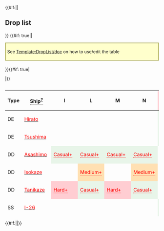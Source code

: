 {{#if:{{{compact|}}}||<h2>Drop list</h2>{{Section}}}}
{{#if: true||<div style="border: 2px solid #aa5; background: #ffc; padding: 5px; margin: 15px auto 20px;">See [[Template:DropList/doc]] on how to use/edit the table</div>
}}{{#if: true|<div class="toggle" data-target="droplist-non-rare-ship" data-default="hide" style="display: none;"><span class="toggle-show" style="cursor: pointer; color: #006cb0;">☑ All drops (enabled)</span><span class="toggle-hide" style="cursor: pointer; color: #006cb0;">☒ All drops (disabled, only rare drops)</span></div>
|}}<div style="max-height: 429px; overflow: auto;">
{| class="article-table sortable " align="center" width="100%" style="text-align:center; line-height:15px;"
!Type
!<span style="border-bottom:1px dotted;">Ship<sup>[[Template:DropList/doc|?]]</sup></span>
!I
!L
!M
!N
!style="background-color:#FFCDD2;color:red;"|'''O'''
!P
!R
!S
!T
!V
|-
|DE
|[[Hirato|<span style="color:red;">Hirato</span>]]
|
|
|
|
|style="background-color:#E8F5E9;color:"|<span title="Casual: &#10;&#160;&#160;S: 2.5% (120/4792) &#10;&#160;&#160;A: 1.8% (27/1463)&#10;Easy: &#10;&#160;&#160;S: 2.2% (760/33787) &#10;&#160;&#160;A: 1.2% (65/5646)&#10;Medium: &#10;&#160;&#160;S: 2.8% (181/6397) &#10;&#160;&#160;A: 1.1% (17/1537)&#10;Hard: &#10;&#160;&#160;S: 2% (1640/83346) &#10;&#160;&#160;A: 1.4% (467/33071)" style="cursor:help;border-bottom:1px dotted">Casual+</span>
|
|style="background-color:#C8E6C9;color:red"|<span title="Easy: &#10;&#160;&#160;S: 1.5% (22/1481)&#10;Medium: &#10;&#160;&#160;S: 0.6% (2/348)&#10;Hard: &#10;&#160;&#160;S: 2.3% (128/5485)" style="cursor:help;border-bottom:1px dotted">Easy+</span>
|
|
|
|-
|DE
|[[Tsushima|<span style="color:red;">Tsushima</span>]]
|
|
|
|
|style="background-color:#E8F5E9;color:"|<span title="Casual: &#10;&#160;&#160;S: 4.2% (203/4792) &#10;&#160;&#160;A: 1.8% (26/1463)&#10;Easy: &#10;&#160;&#160;S: 3.8% (1277/33787) &#10;&#160;&#160;A: 1.9% (106/5646)&#10;Medium: &#10;&#160;&#160;S: 4% (255/6397) &#10;&#160;&#160;A: 2.1% (33/1537)&#10;Hard: &#10;&#160;&#160;S: 3.3% (2734/83346) &#10;&#160;&#160;A: 1.7% (569/33071)" style="cursor:help;border-bottom:1px dotted">Casual+</span>
|
|style="background-color:#E8F5E9;color:red"|<span title="Casual: &#10;&#160;&#160;S: 0.6% (2/322)&#10;Easy: &#10;&#160;&#160;S: 1.1% (17/1481)&#10;Medium: &#10;&#160;&#160;S: 1.7% (6/348)&#10;Hard: &#10;&#160;&#160;S: 2.6% (143/5485)" style="cursor:help;border-bottom:1px dotted">Casual+</span>
|
|
|
|-
|DD
|[[Asashimo|<span style="color:red;">Asashimo</span>]]
|style="background-color:#E8F5E9;color:red"|<span title="Casual: &#10;&#160;&#160;S: 1.6% (5/319)&#10;Easy: &#10;&#160;&#160;S: 1.7% (23/1350)&#10;Medium: &#10;&#160;&#160;S: 1.4% (5/345)&#10;Hard: &#10;&#160;&#160;S: 1.5% (67/4381)" style="cursor:help;border-bottom:1px dotted">Casual+</span>
|style="background-color:#E8F5E9;color:red"|<span title="Casual: &#10;&#160;&#160;S: 0.3% (1/288)&#10;Easy: &#10;&#160;&#160;S: 1.4% (20/1459)&#10;Medium: &#10;&#160;&#160;S: 1.3% (5/395)&#10;Hard: &#10;&#160;&#160;S: 1.4% (76/5337)" style="cursor:help;border-bottom:1px dotted">Casual+</span>
|style="background-color:#E8F5E9;color:red"|<span title="Casual: &#10;&#160;&#160;S: 2.8% (5/181)&#10;Easy: &#10;&#160;&#160;S: 1% (7/724)&#10;Medium: &#10;&#160;&#160;S: 1.3% (3/228)&#10;Hard: &#10;&#160;&#160;S: 1.7% (44/2533)" style="cursor:help;border-bottom:1px dotted">Casual+</span>
|style="background-color:#E8F5E9;color:red"|<span title="Casual: &#10;&#160;&#160;S: 0.4% (1/261)&#10;Easy: &#10;&#160;&#160;S: 1.5% (21/1415)&#10;Medium: &#10;&#160;&#160;S: 1.1% (4/357)&#10;Hard: &#10;&#160;&#160;S: 1.5% (79/5320)" style="cursor:help;border-bottom:1px dotted">Casual+</span>
|
|style="background-color:#E8F5E9;color:red"|<span title="Casual: &#10;&#160;&#160;S: 1.1% (4/372)&#10;Easy: &#10;&#160;&#160;S: 2% (31/1585)&#10;Medium: &#10;&#160;&#160;S: 0.6% (2/346)&#10;Hard: &#10;&#160;&#160;S: 1.3% (71/5669)" style="cursor:help;border-bottom:1px dotted">Casual+</span>
|style="background-color:#E8F5E9;color:red"|<span title="Casual: &#10;&#160;&#160;S: 0.6% (2/322)&#10;Easy: &#10;&#160;&#160;S: 1.2% (18/1481)&#10;Medium: &#10;&#160;&#160;S: 1.7% (6/348)&#10;Hard: &#10;&#160;&#160;S: 1.4% (76/5485)" style="cursor:help;border-bottom:1px dotted">Casual+</span>
|
|style="background-color:#C8E6C9;color:red"|<span title="Easy: &#10;&#160;&#160;S: 1.4% (515/36715)&#10;Medium: &#10;&#160;&#160;S: 1.4% (90/6629)&#10;Hard: &#10;&#160;&#160;S: 1.4% (1082/77380)" style="cursor:help;border-bottom:1px dotted">Easy+</span>
|style="background-color:#E8F5E9;color:red"|<span title="Casual: &#10;&#160;&#160;S: 1.5% (30/2038)&#10;Easy: &#10;&#160;&#160;S: 1.4% (104/7373)&#10;Medium: &#10;&#160;&#160;S: 1.7% (24/1417)&#10;Hard: &#10;&#160;&#160;S: 1.3% (121/9146)" style="cursor:help;border-bottom:1px dotted">Casual+</span>
|-
|DD
|[[Isokaze|<span style="color:red;">Isokaze</span>]]
|
|style="background-color:#FFE0B2;color:red"|<span title="Medium: &#10;&#160;&#160;S: 2.3% (9/395)&#10;Hard: &#10;&#160;&#160;S: 1.5% (80/5337)" style="cursor:help;border-bottom:1px dotted">Medium+</span>
|
|style="background-color:#FFE0B2;color:red"|<span title="Medium: &#10;&#160;&#160;S: 1.1% (4/357)&#10;Hard: &#10;&#160;&#160;S: 1.6% (85/5320)" style="cursor:help;border-bottom:1px dotted">Medium+</span>
|
|
|style="background-color:#E8F5E9;color:red"|<span title="Casual: &#10;&#160;&#160;S: 0.6% (2/322)&#10;Easy: &#10;&#160;&#160;S: 1.3% (19/1481)&#10;Medium: &#10;&#160;&#160;S: 0.9% (3/348)&#10;Hard: &#10;&#160;&#160;S: 1.3% (71/5485)" style="cursor:help;border-bottom:1px dotted">Casual+</span>
|
|
|
|-
|DD
|[[Tanikaze|<span style="color:red;">Tanikaze</span>]]
|style="background-color:#FFCDD2;color:red"|<span title="Hard: &#10;&#160;&#160;S: 1.2% (53/4381)" style="cursor:help;border-bottom:1px dotted">Hard+</span>
|style="background-color:#E8F5E9;color:red"|<span title="Casual: &#10;&#160;&#160;S: 2.1% (6/288)&#10;Easy: &#10;&#160;&#160;S: 1.6% (24/1459)&#10;Medium: &#10;&#160;&#160;S: 1% (4/395)&#10;Hard: &#10;&#160;&#160;S: 1.2% (66/5337)" style="cursor:help;border-bottom:1px dotted">Casual+</span>
|style="background-color:#FFCDD2;color:red"|<span title="Hard: &#10;&#160;&#160;S: 1.6% (40/2533)" style="cursor:help;border-bottom:1px dotted">Hard+</span>
|style="background-color:#E8F5E9;color:red"|<span title="Casual: &#10;&#160;&#160;S: 0.8% (2/261)&#10;Easy: &#10;&#160;&#160;S: 1.5% (21/1415)&#10;Medium: &#10;&#160;&#160;S: 0.8% (3/357)&#10;Hard: &#10;&#160;&#160;S: 1.3% (71/5320)" style="cursor:help;border-bottom:1px dotted">Casual+</span>
|
|style="background-color:#FFCDD2;color:red"|<span title="Hard: &#10;&#160;&#160;S: 1.4% (80/5669)" style="cursor:help;border-bottom:1px dotted">Hard+</span>
|style="background-color:#E8F5E9;color:red"|<span title="Casual: &#10;&#160;&#160;S: 1.6% (5/322)&#10;Easy: &#10;&#160;&#160;S: 1.2% (18/1481)&#10;Medium: &#10;&#160;&#160;S: 1.7% (6/348)&#10;Hard: &#10;&#160;&#160;S: 1.2% (66/5485)" style="cursor:help;border-bottom:1px dotted">Casual+</span>
|
|
|style="background-color:#FFE0B2;color:red"|<span title="Medium: &#10;&#160;&#160;S: 1.2% (17/1417)&#10;Hard: &#10;&#160;&#160;S: 1.2% (110/9146)" style="cursor:help;border-bottom:1px dotted">Medium+</span>
|-
|SS
|[[I-26|<span style="color:red;">I-26</span>]]
|
|
|
|
|style="background-color:#E8F5E9;color:"|<span title="Casual: &#10;&#160;&#160;S: 0.1% (6/4792) &#10;&#160;&#160;A: 0.1% (1/1463)&#10;Easy: &#10;&#160;&#160;S: 0.4% (134/33787) &#10;&#160;&#160;A: 0.1% (8/5646)&#10;Medium: &#10;&#160;&#160;S: 0.6% (40/6397) &#10;&#160;&#160;A: 0.2% (3/1537)&#10;Hard: &#10;&#160;&#160;S: 0.8% (656/83346) &#10;&#160;&#160;A: 0.3% (89/33071)" style="cursor:help;border-bottom:1px dotted">Casual+</span>
|
|style="background-color:#C8E6C9;color:red"|<span title="Easy: &#10;&#160;&#160;S: 0.1% (2/1481)&#10;Hard: &#10;&#160;&#160;S: 0.2% (11/5485)" style="cursor:help;border-bottom:1px dotted">Easy+</span>
|
|
|
|-
|SS
|[[Luigi Torelli|<span style="color:red;">Luigi Torelli</span>]]
|
|
|
|
|style="background-color:#E8F5E9;color:"|<span title="Casual: &#10;&#160;&#160;S: 1.8% (86/4792)&#10;Easy: &#10;&#160;&#160;S: 1.6% (543/33787)&#10;Medium: &#10;&#160;&#160;S: 2.5% (163/6397) &#10;&#160;&#160;A: 1.3% (20/1537)&#10;Hard: &#10;&#160;&#160;S: 2.3% (1942/83346) &#10;&#160;&#160;A: 1.5% (484/33071)" style="cursor:help;border-bottom:1px dotted">Casual+</span>
|
|
|
|
|
|-
|SS
|[[Maruyu|<span style="color:red;">Maruyu</span>]]
|
|
|
|
|style="background-color:#E8F5E9;color:"|<span title="Casual: &#10;&#160;&#160;S: 0.9% (41/4792) &#10;&#160;&#160;A: 1.4% (20/1463)&#10;Easy: &#10;&#160;&#160;S: 2.6% (866/33787) &#10;&#160;&#160;A: 1.2% (70/5646)&#10;Medium: &#10;&#160;&#160;S: 2.5% (163/6397) &#10;&#160;&#160;A: 1.2% (18/1537)&#10;Hard: &#10;&#160;&#160;S: 1.7% (1433/83346) &#10;&#160;&#160;A: 0.8% (256/33071)" style="cursor:help;border-bottom:1px dotted">Casual+</span>
|
|style="background-color:#FFE0B2;color:red"|<span title="Medium: &#10;&#160;&#160;S: 1.1% (4/348)&#10;Hard: &#10;&#160;&#160;S: 0.9% (47/5485)" style="cursor:help;border-bottom:1px dotted">Medium+</span>
|style="background-color:#FFE0B2;color:red"|<span title="Medium: &#10;&#160;&#160;S: 1.2% (6/516)&#10;Hard: &#10;&#160;&#160;S: 0.7% (62/9021)" style="cursor:help;border-bottom:1px dotted">Medium+</span>
|
|
|-
|SS
|[[U-511|<span style="color:red;">U-511</span>]]
|
|
|
|
|style="background-color:#E8F5E9;color:"|<span title="Casual: &#10;&#160;&#160;S: 1.6% (78/4792)&#10;Easy: &#10;&#160;&#160;S: 1.5% (502/33787)&#10;Medium: &#10;&#160;&#160;S: 2.4% (151/6397) &#10;&#160;&#160;A: 1.2% (19/1537)&#10;Hard: &#10;&#160;&#160;S: 1.6% (1325/83346) &#10;&#160;&#160;A: 1.1% (358/33071)" style="cursor:help;border-bottom:1px dotted">Casual+</span>
|
|
|
|
|
|-
|SSV
|[[I-13|<span style="color:red;">I-13</span>]]
|
|
|
|
|style="background-color:#E8F5E9;color:"|<span title="Casual: &#10;&#160;&#160;S: 2.6% (123/4792)&#10;Easy: &#10;&#160;&#160;S: 2.9% (975/33787)&#10;Medium: &#10;&#160;&#160;S: 3.2% (202/6397)&#10;Hard: &#10;&#160;&#160;S: 3.4% (2802/83346) &#10;&#160;&#160;A: 1.6% (524/33071)" style="cursor:help;border-bottom:1px dotted">Casual+</span>
|
|
|
|
|
|-
|SSV
|[[I-14|<span style="color:red;">I-14</span>]]
|
|
|
|
|style="background-color:#E8F5E9;color:"|<span title="Casual: &#10;&#160;&#160;S: 2.8% (136/4792)&#10;Easy: &#10;&#160;&#160;S: 3% (1009/33787)&#10;Medium: &#10;&#160;&#160;S: 3.2% (207/6397)&#10;Hard: &#10;&#160;&#160;S: 3.8% (3167/83346) &#10;&#160;&#160;A: 1.7% (549/33071)" style="cursor:help;border-bottom:1px dotted">Casual+</span>
|
|
|
|
|
|-
|SSV
|[[I-400|<span style="color:red;">I-400</span>]]
|
|style="background-color:#FFCDD2;color:red"|<span title="Hard: &#10;&#160;&#160;S: 1.4% (76/5337)" style="cursor:help;border-bottom:1px dotted">Hard+</span>
|
|style="background-color:#FFCDD2;color:red"|<span title="Hard: &#10;&#160;&#160;S: 1.3% (71/5320)" style="cursor:help;border-bottom:1px dotted">Hard+</span>
|style="background-color:#E8F5E9;color:"|<span title="Casual: &#10;&#160;&#160;S: 3.1% (148/4792)&#10;Easy: &#10;&#160;&#160;S: 2.7% (909/33787) &#10;&#160;&#160;A: 1.8% (99/5646)&#10;Medium: &#10;&#160;&#160;S: 3.1% (199/6397) &#10;&#160;&#160;A: 1% (15/1537)&#10;Hard: &#10;&#160;&#160;S: 2.3% (1948/83346) &#10;&#160;&#160;A: 1.5% (512/33071)" style="cursor:help;border-bottom:1px dotted">Casual+</span>
|
|style="background-color:#E8F5E9;color:red"|<span title="Casual: &#10;&#160;&#160;S: 0.6% (2/322)&#10;Easy: &#10;&#160;&#160;S: 1.1% (16/1481)&#10;Medium: &#10;&#160;&#160;S: 0.9% (3/348)&#10;Hard: &#10;&#160;&#160;S: 1.2% (65/5485)" style="cursor:help;border-bottom:1px dotted">Casual+</span>
|
|
|
|-
|SSV
|[[I-401|<span style="color:red;">I-401</span>]]
|
|
|
|
|style="background-color:#E8F5E9;color:"|<span title="Casual: &#10;&#160;&#160;S: 3.1% (148/4792)&#10;Easy: &#10;&#160;&#160;S: 2.2% (757/33787) &#10;&#160;&#160;A: 1.6% (90/5646)&#10;Medium: &#10;&#160;&#160;S: 2.4% (153/6397) &#10;&#160;&#160;A: 2% (30/1537)&#10;Hard: &#10;&#160;&#160;S: 1.8% (1528/83346) &#10;&#160;&#160;A: 1.3% (441/33071)" style="cursor:help;border-bottom:1px dotted">Casual+</span>
|
|style="background-color:#C8E6C9;color:red"|<span title="Easy: &#10;&#160;&#160;S: 1.6% (23/1481)&#10;Medium: &#10;&#160;&#160;S: 1.4% (5/348)&#10;Hard: &#10;&#160;&#160;S: 1.3% (71/5485)" style="cursor:help;border-bottom:1px dotted">Easy+</span>
|
|
|
|-
|AV
|[[Mizuho|<span style="color:red;">Mizuho</span>]]
|style="background-color:#E8F5E9;color:red"|<span title="Casual: &#10;&#160;&#160;S: 0.9% (3/319)&#10;Easy: &#10;&#160;&#160;S: 1.3% (18/1350)&#10;Medium: &#10;&#160;&#160;S: 0.9% (3/345)&#10;Hard: &#10;&#160;&#160;S: 0.9% (41/4381)" style="cursor:help;border-bottom:1px dotted">Casual+</span>
|style="background-color:#E8F5E9;color:red"|<span title="Casual: &#10;&#160;&#160;S: 1.7% (5/288)&#10;Easy: &#10;&#160;&#160;S: 2.5% (36/1459)&#10;Medium: &#10;&#160;&#160;S: 1.8% (7/395)&#10;Hard: &#10;&#160;&#160;S: 1.6% (86/5337)" style="cursor:help;border-bottom:1px dotted">Casual+</span>
|style="background-color:#E8F5E9;color:red"|<span title="Casual: &#10;&#160;&#160;S: 1.1% (2/181)&#10;Easy: &#10;&#160;&#160;S: 0.7% (5/724)&#10;Hard: &#10;&#160;&#160;S: 1% (26/2533)" style="cursor:help;border-bottom:1px dotted">Casual+</span>
|style="background-color:#E8F5E9;color:red"|<span title="Casual: &#10;&#160;&#160;S: 2.3% (6/261)&#10;Easy: &#10;&#160;&#160;S: 2.6% (37/1415)&#10;Medium: &#10;&#160;&#160;S: 2% (7/357)&#10;Hard: &#10;&#160;&#160;S: 2% (105/5320)" style="cursor:help;border-bottom:1px dotted">Casual+</span>
|
|style="background-color:#E8F5E9;color:red"|<span title="Casual: &#10;&#160;&#160;S: 1.6% (6/372)&#10;Easy: &#10;&#160;&#160;S: 1.5% (23/1585)&#10;Medium: &#10;&#160;&#160;S: 1.2% (4/346)&#10;Hard: &#10;&#160;&#160;S: 1.1% (61/5669)" style="cursor:help;border-bottom:1px dotted">Casual+</span>
|style="background-color:#E8F5E9;color:red"|<span title="Casual: &#10;&#160;&#160;S: 2.5% (8/322)&#10;Easy: &#10;&#160;&#160;S: 2.5% (37/1481)&#10;Medium: &#10;&#160;&#160;S: 2% (7/348)&#10;Hard: &#10;&#160;&#160;S: 1.7% (91/5485)" style="cursor:help;border-bottom:1px dotted">Casual+</span>
|
|
|style="background-color:#E8F5E9;color:red"|<span title="Casual: &#10;&#160;&#160;S: 0.8% (17/2038)&#10;Easy: &#10;&#160;&#160;S: 1.1% (79/7373)&#10;Medium: &#10;&#160;&#160;S: 1.1% (15/1417)&#10;Hard: &#10;&#160;&#160;S: 1.1% (99/9146)" style="cursor:help;border-bottom:1px dotted">Casual+</span>
|-
|AR
|[[Akashi|<span style="color:red;">Akashi</span>]]
|style="background-color:#C8E6C9;color:red"|<span title="Easy: &#10;&#160;&#160;S: 0.6% (8/1350)&#10;Hard: &#10;&#160;&#160;S: 0.7% (31/4381)" style="cursor:help;border-bottom:1px dotted">Easy+</span>
|style="background-color:#E8F5E9;color:red"|<span title="Casual: &#10;&#160;&#160;S: 0.3% (1/288)&#10;Easy: &#10;&#160;&#160;S: 1.6% (23/1459)&#10;Medium: &#10;&#160;&#160;S: 2.3% (9/395)&#10;Hard: &#10;&#160;&#160;S: 1.3% (69/5337)" style="cursor:help;border-bottom:1px dotted">Casual+</span>
|style="background-color:#C8E6C9;color:red"|<span title="Easy: &#10;&#160;&#160;S: 0.6% (4/724)&#10;Medium: &#10;&#160;&#160;S: 0.9% (2/228)&#10;Hard: &#10;&#160;&#160;S: 1.1% (27/2533)" style="cursor:help;border-bottom:1px dotted">Easy+</span>
|style="background-color:#E8F5E9;color:red"|<span title="Casual: &#10;&#160;&#160;S: 0.4% (1/261)&#10;Easy: &#10;&#160;&#160;S: 1.3% (19/1415)&#10;Medium: &#10;&#160;&#160;S: 1.1% (4/357)&#10;Hard: &#10;&#160;&#160;S: 1.4% (76/5320)" style="cursor:help;border-bottom:1px dotted">Casual+</span>
|
|style="background-color:#C8E6C9;color:red"|<span title="Easy: &#10;&#160;&#160;S: 0.5% (8/1585)&#10;Medium: &#10;&#160;&#160;S: 0.3% (1/346)&#10;Hard: &#10;&#160;&#160;S: 0.6% (32/5669)" style="cursor:help;border-bottom:1px dotted">Easy+</span>
|style="background-color:#E8F5E9;color:red"|<span title="Casual: &#10;&#160;&#160;S: 1.6% (5/322)&#10;Easy: &#10;&#160;&#160;S: 1.1% (16/1481)&#10;Medium: &#10;&#160;&#160;S: 0.6% (2/348)&#10;Hard: &#10;&#160;&#160;S: 1.3% (70/5485)" style="cursor:help;border-bottom:1px dotted">Casual+</span>
|
|
|style="background-color:#E8F5E9;color:red"|<span title="Casual: &#10;&#160;&#160;S: 0.7% (15/2038)&#10;Easy: &#10;&#160;&#160;S: 0.5% (40/7373)&#10;Medium: &#10;&#160;&#160;S: 0.2% (3/1417)&#10;Hard: &#10;&#160;&#160;S: 0.4% (40/9146)" style="cursor:help;border-bottom:1px dotted">Casual+</span>
|- class="toggle-target-droplist-non-rare-ship" style="display:none;"
|DD
|[[Hamakaze|<span style="color:green;">Hamakaze</span>]]
|
|style="background-color:#E8F5E9;color:red"|<span title="Casual: &#10;&#160;&#160;S: 1.7% (5/288)&#10;Easy: &#10;&#160;&#160;S: 1.4% (21/1459)&#10;Medium: &#10;&#160;&#160;S: 1.3% (5/395)&#10;Hard: &#10;&#160;&#160;S: 1.5% (78/5337)" style="cursor:help;border-bottom:1px dotted">Casual+</span>
|
|style="background-color:#E8F5E9;color:red"|<span title="Casual: &#10;&#160;&#160;S: 1.9% (5/261)&#10;Easy: &#10;&#160;&#160;S: 1% (14/1415)&#10;Medium: &#10;&#160;&#160;S: 2% (7/357)&#10;Hard: &#10;&#160;&#160;S: 1.5% (79/5320)" style="cursor:help;border-bottom:1px dotted">Casual+</span>
|
|
|style="background-color:#E8F5E9;color:red"|<span title="Casual: &#10;&#160;&#160;S: 1.2% (4/322)&#10;Easy: &#10;&#160;&#160;S: 1.1% (17/1481)&#10;Medium: &#10;&#160;&#160;S: 1.1% (4/348)&#10;Hard: &#10;&#160;&#160;S: 1.3% (70/5485)" style="cursor:help;border-bottom:1px dotted">Casual+</span>
|
|
|style="background-color:#FFCDD2;color:red"|<span title="Hard: &#10;&#160;&#160;S: 1.3% (120/9146)" style="cursor:help;border-bottom:1px dotted">Hard+</span>
|- class="toggle-target-droplist-non-rare-ship" style="display:none;"
|DD
|[[Urakaze|<span style="color:green;">Urakaze</span>]]
|style="background-color:#FFE0B2;color:red"|<span title="Medium: &#10;&#160;&#160;S: 2.3% (8/345)&#10;Hard: &#10;&#160;&#160;S: 1.5% (65/4381)" style="cursor:help;border-bottom:1px dotted">Medium+</span>
|style="background-color:#E8F5E9;color:red"|<span title="Casual: &#10;&#160;&#160;S: 1% (3/288)&#10;Easy: &#10;&#160;&#160;S: 1.4% (20/1459)&#10;Medium: &#10;&#160;&#160;S: 1% (4/395)&#10;Hard: &#10;&#160;&#160;S: 1.3% (70/5337)" style="cursor:help;border-bottom:1px dotted">Casual+</span>
|style="background-color:#FFE0B2;color:red"|<span title="Medium: &#10;&#160;&#160;S: 0.4% (1/228)&#10;Hard: &#10;&#160;&#160;S: 1.5% (37/2533)" style="cursor:help;border-bottom:1px dotted">Medium+</span>
|style="background-color:#E8F5E9;color:red"|<span title="Casual: &#10;&#160;&#160;S: 1.1% (3/261)&#10;Easy: &#10;&#160;&#160;S: 1.2% (17/1415)&#10;Medium: &#10;&#160;&#160;S: 1.1% (4/357)&#10;Hard: &#10;&#160;&#160;S: 1.3% (67/5320)" style="cursor:help;border-bottom:1px dotted">Casual+</span>
|
|style="background-color:#FFE0B2;color:red"|<span title="Medium: &#10;&#160;&#160;S: 0.9% (3/346)&#10;Hard: &#10;&#160;&#160;S: 1.2% (70/5669)" style="cursor:help;border-bottom:1px dotted">Medium+</span>
|style="background-color:#E8F5E9;color:red"|<span title="Casual: &#10;&#160;&#160;S: 1.6% (5/322)&#10;Easy: &#10;&#160;&#160;S: 1.1% (16/1481)&#10;Medium: &#10;&#160;&#160;S: 0.9% (3/348)&#10;Hard: &#10;&#160;&#160;S: 1.5% (82/5485)" style="cursor:help;border-bottom:1px dotted">Casual+</span>
|
|
|style="background-color:#C8E6C9;color:red"|<span title="Easy: &#10;&#160;&#160;S: 1.3% (95/7373)&#10;Medium: &#10;&#160;&#160;S: 1.4% (20/1417)&#10;Hard: &#10;&#160;&#160;S: 1.3% (116/9146)" style="cursor:help;border-bottom:1px dotted">Easy+</span>
|- class="toggle-target-droplist-non-rare-ship" style="display:none;"
|CL
|[[Kitakami|<span style="color:green;">Kitakami</span>]]
|style="background-color:#E8F5E9;color:red"|<span title="Casual: &#10;&#160;&#160;S: 1.9% (6/319)&#10;Easy: &#10;&#160;&#160;S: 1.3% (18/1350)&#10;Medium: &#10;&#160;&#160;S: 1.2% (4/345)&#10;Hard: &#10;&#160;&#160;S: 1.5% (67/4381)" style="cursor:help;border-bottom:1px dotted">Casual+</span>
|style="background-color:#E8F5E9;color:red"|<span title="Casual: &#10;&#160;&#160;S: 1.4% (4/288)&#10;Easy: &#10;&#160;&#160;S: 1% (14/1459)&#10;Medium: &#10;&#160;&#160;S: 1% (4/395)&#10;Hard: &#10;&#160;&#160;S: 1.3% (70/5337)" style="cursor:help;border-bottom:1px dotted">Casual+</span>
|style="background-color:#E8F5E9;color:red"|<span title="Casual: &#10;&#160;&#160;S: 1.7% (3/181)&#10;Easy: &#10;&#160;&#160;S: 1.8% (13/724)&#10;Medium: &#10;&#160;&#160;S: 1.8% (4/228)&#10;Hard: &#10;&#160;&#160;S: 1.4% (35/2533)" style="cursor:help;border-bottom:1px dotted">Casual+</span>
|style="background-color:#E8F5E9;color:red"|<span title="Casual: &#10;&#160;&#160;S: 1.5% (4/261)&#10;Easy: &#10;&#160;&#160;S: 1.3% (19/1415)&#10;Medium: &#10;&#160;&#160;S: 1.4% (5/357)&#10;Hard: &#10;&#160;&#160;S: 1.4% (72/5320)" style="cursor:help;border-bottom:1px dotted">Casual+</span>
|
|style="background-color:#E8F5E9;color:red"|<span title="Casual: &#10;&#160;&#160;S: 1.6% (6/372)&#10;Easy: &#10;&#160;&#160;S: 0.9% (15/1585)&#10;Medium: &#10;&#160;&#160;S: 0.9% (3/346)&#10;Hard: &#10;&#160;&#160;S: 1.4% (79/5669)" style="cursor:help;border-bottom:1px dotted">Casual+</span>
|style="background-color:#E8F5E9;color:"|<span title="Casual: &#10;&#160;&#160;S: 1.6% (5/322)&#10;Easy: &#10;&#160;&#160;S: 1.8% (26/1481)&#10;Medium: &#10;&#160;&#160;S: 1.1% (4/348)&#10;Hard: &#10;&#160;&#160;S: 1.3% (74/5485) &#10;&#160;&#160;A: 0.9% (18/1988)" style="cursor:help;border-bottom:1px dotted">Casual+</span>
|
|style="background-color:#E8F5E9;color:red"|<span title="Casual: &#10;&#160;&#160;S: 1.7% (103/6079)&#10;Easy: &#10;&#160;&#160;S: 1.4% (514/36715)&#10;Medium: &#10;&#160;&#160;S: 1.3% (85/6629)&#10;Hard: &#10;&#160;&#160;S: 1.4% (1113/77380)" style="cursor:help;border-bottom:1px dotted">Casual+</span>
|style="background-color:#E8F5E9;color:red"|<span title="Casual: &#10;&#160;&#160;S: 1% (21/2038)&#10;Easy: &#10;&#160;&#160;S: 1.5% (111/7373)&#10;Medium: &#10;&#160;&#160;S: 1.3% (18/1417)&#10;Hard: &#10;&#160;&#160;S: 1.4% (124/9146)" style="cursor:help;border-bottom:1px dotted">Casual+</span>
|- class="toggle-target-droplist-non-rare-ship" style="display:none;"
|CL
|[[Nagara|<span style="color:green;">Nagara</span>]]
|style="background-color:#E8F5E9;color:red"|<span title="Casual: &#10;&#160;&#160;S: 0.9% (3/319)&#10;Easy: &#10;&#160;&#160;S: 1.6% (21/1350)&#10;Medium: &#10;&#160;&#160;S: 0.9% (3/345)&#10;Hard: &#10;&#160;&#160;S: 1.2% (54/4381)" style="cursor:help;border-bottom:1px dotted">Casual+</span>
|style="background-color:#E8F5E9;color:red"|<span title="Casual: &#10;&#160;&#160;S: 3.5% (10/288)&#10;Easy: &#10;&#160;&#160;S: 1.7% (25/1459)&#10;Medium: &#10;&#160;&#160;S: 1.3% (5/395)&#10;Hard: &#10;&#160;&#160;S: 1.6% (84/5337)" style="cursor:help;border-bottom:1px dotted">Casual+</span>
|style="background-color:#E8F5E9;color:red"|<span title="Casual: &#10;&#160;&#160;S: 1.7% (3/181)&#10;Easy: &#10;&#160;&#160;S: 1.1% (8/724)&#10;Medium: &#10;&#160;&#160;S: 2.6% (6/228)&#10;Hard: &#10;&#160;&#160;S: 0.9% (22/2533)" style="cursor:help;border-bottom:1px dotted">Casual+</span>
|style="background-color:#E8F5E9;color:red"|<span title="Casual: &#10;&#160;&#160;S: 3.4% (9/261)&#10;Easy: &#10;&#160;&#160;S: 1.3% (19/1415)&#10;Medium: &#10;&#160;&#160;S: 0.6% (2/357)&#10;Hard: &#10;&#160;&#160;S: 1.2% (62/5320)" style="cursor:help;border-bottom:1px dotted">Casual+</span>
|style="background-color:#E8F5E9;color:"|<span title="Casual: &#10;&#160;&#160;S: 1.9% (91/4792) &#10;&#160;&#160;A: 1.9% (28/1463)&#10;Easy: &#10;&#160;&#160;S: 2.1% (696/33787) &#10;&#160;&#160;A: 2% (115/5646)&#10;Medium: &#10;&#160;&#160;S: 1.7% (109/6397) &#10;&#160;&#160;A: 1.7% (26/1537)&#10;Hard: &#10;&#160;&#160;S: 2% (1650/83346) &#10;&#160;&#160;A: 1.8% (600/33071)" style="cursor:help;border-bottom:1px dotted">Casual+</span>
|style="background-color:#E8F5E9;color:red"|<span title="Casual: &#10;&#160;&#160;S: 1.3% (5/372)&#10;Easy: &#10;&#160;&#160;S: 1.3% (20/1585)&#10;Medium: &#10;&#160;&#160;S: 4% (14/346)&#10;Hard: &#10;&#160;&#160;S: 1.2% (68/5669)" style="cursor:help;border-bottom:1px dotted">Casual+</span>
|style="background-color:#E8F5E9;color:"|<span title="Casual: &#10;&#160;&#160;S: 1.6% (5/322)&#10;Easy: &#10;&#160;&#160;S: 1.4% (21/1481) &#10;&#160;&#160;A: 0.3% (1/308)&#10;Medium: &#10;&#160;&#160;S: 1.4% (5/348)&#10;Hard: &#10;&#160;&#160;S: 1.4% (79/5485) &#10;&#160;&#160;A: 1.2% (23/1988)" style="cursor:help;border-bottom:1px dotted">Casual+</span>
|style="background-color:#E8F5E9;color:red"|<span title="Casual: &#10;&#160;&#160;S: 1.3% (2/150)&#10;Easy: &#10;&#160;&#160;S: 1.2% (6/509)&#10;Medium: &#10;&#160;&#160;S: 1.9% (10/516)&#10;Hard: &#10;&#160;&#160;S: 1.6% (145/9021)" style="cursor:help;border-bottom:1px dotted">Casual+</span>
|style="background-color:#E8F5E9;color:red"|<span title="Casual: &#10;&#160;&#160;S: 1.7% (101/6079)&#10;Easy: &#10;&#160;&#160;S: 1.4% (508/36715)&#10;Medium: &#10;&#160;&#160;S: 1.4% (92/6629)&#10;Hard: &#10;&#160;&#160;S: 1.5% (1123/77380)" style="cursor:help;border-bottom:1px dotted">Casual+</span>
|style="background-color:#E8F5E9;color:red"|<span title="Casual: &#10;&#160;&#160;S: 1.4% (29/2038)&#10;Easy: &#10;&#160;&#160;S: 1.4% (105/7373)&#10;Medium: &#10;&#160;&#160;S: 1.2% (17/1417)&#10;Hard: &#10;&#160;&#160;S: 1.5% (139/9146)" style="cursor:help;border-bottom:1px dotted">Casual+</span>
|- class="toggle-target-droplist-non-rare-ship" style="display:none;"
|CL
|[[Ooi|<span style="color:green;">Ooi</span>]]
|style="background-color:#E8F5E9;color:red"|<span title="Casual: &#10;&#160;&#160;S: 2.5% (8/319)&#10;Easy: &#10;&#160;&#160;S: 2.4% (32/1350)&#10;Medium: &#10;&#160;&#160;S: 1.4% (5/345)&#10;Hard: &#10;&#160;&#160;S: 1.3% (59/4381)" style="cursor:help;border-bottom:1px dotted">Casual+</span>
|style="background-color:#E8F5E9;color:red"|<span title="Casual: &#10;&#160;&#160;S: 1.4% (4/288)&#10;Easy: &#10;&#160;&#160;S: 1.4% (20/1459)&#10;Medium: &#10;&#160;&#160;S: 1.8% (7/395)&#10;Hard: &#10;&#160;&#160;S: 1.4% (77/5337)" style="cursor:help;border-bottom:1px dotted">Casual+</span>
|style="background-color:#E8F5E9;color:red"|<span title="Casual: &#10;&#160;&#160;S: 3.3% (6/181)&#10;Easy: &#10;&#160;&#160;S: 1.8% (13/724)&#10;Medium: &#10;&#160;&#160;S: 1.3% (3/228)&#10;Hard: &#10;&#160;&#160;S: 1.7% (42/2533)" style="cursor:help;border-bottom:1px dotted">Casual+</span>
|style="background-color:#E8F5E9;color:red"|<span title="Casual: &#10;&#160;&#160;S: 1.1% (3/261)&#10;Easy: &#10;&#160;&#160;S: 0.9% (13/1415)&#10;Medium: &#10;&#160;&#160;S: 1.7% (6/357)&#10;Hard: &#10;&#160;&#160;S: 1.6% (83/5320)" style="cursor:help;border-bottom:1px dotted">Casual+</span>
|
|style="background-color:#E8F5E9;color:red"|<span title="Casual: &#10;&#160;&#160;S: 1.9% (7/372)&#10;Easy: &#10;&#160;&#160;S: 1.6% (26/1585)&#10;Medium: &#10;&#160;&#160;S: 2% (7/346)&#10;Hard: &#10;&#160;&#160;S: 1.6% (92/5669)" style="cursor:help;border-bottom:1px dotted">Casual+</span>
|style="background-color:#E8F5E9;color:"|<span title="Casual: &#10;&#160;&#160;S: 1.2% (4/322)&#10;Easy: &#10;&#160;&#160;S: 1.1% (17/1481)&#10;Medium: &#10;&#160;&#160;S: 2% (7/348)&#10;Hard: &#10;&#160;&#160;S: 1.4% (78/5485) &#10;&#160;&#160;A: 0.9% (17/1988)" style="cursor:help;border-bottom:1px dotted">Casual+</span>
|
|style="background-color:#E8F5E9;color:red"|<span title="Casual: &#10;&#160;&#160;S: 1.3% (81/6079)&#10;Easy: &#10;&#160;&#160;S: 1.4% (502/36715)&#10;Medium: &#10;&#160;&#160;S: 1.4% (90/6629)&#10;Hard: &#10;&#160;&#160;S: 1.4% (1100/77380)" style="cursor:help;border-bottom:1px dotted">Casual+</span>
|style="background-color:#E8F5E9;color:red"|<span title="Casual: &#10;&#160;&#160;S: 1.2% (24/2038)&#10;Easy: &#10;&#160;&#160;S: 1.5% (111/7373)&#10;Medium: &#10;&#160;&#160;S: 1.9% (27/1417)&#10;Hard: &#10;&#160;&#160;S: 1.5% (140/9146)" style="cursor:help;border-bottom:1px dotted">Casual+</span>
|- class="toggle-target-droplist-non-rare-ship" style="display:none;"
|CL
|[[Sendai|<span style="color:green;">Sendai</span>]]
|style="background-color:#E8F5E9;color:red"|<span title="Casual: &#10;&#160;&#160;S: 0.9% (3/319)&#10;Easy: &#10;&#160;&#160;S: 1.2% (16/1350)&#10;Medium: &#10;&#160;&#160;S: 1.2% (4/345)&#10;Hard: &#10;&#160;&#160;S: 1.6% (72/4381)" style="cursor:help;border-bottom:1px dotted">Casual+</span>
|style="background-color:#E8F5E9;color:red"|<span title="Casual: &#10;&#160;&#160;S: 2.8% (8/288)&#10;Easy: &#10;&#160;&#160;S: 1.4% (21/1459)&#10;Medium: &#10;&#160;&#160;S: 2% (8/395)&#10;Hard: &#10;&#160;&#160;S: 1% (56/5337)" style="cursor:help;border-bottom:1px dotted">Casual+</span>
|style="background-color:#E8F5E9;color:red"|<span title="Casual: &#10;&#160;&#160;S: 2.2% (4/181)&#10;Easy: &#10;&#160;&#160;S: 2.1% (15/724)&#10;Medium: &#10;&#160;&#160;S: 2.2% (5/228)&#10;Hard: &#10;&#160;&#160;S: 1.6% (40/2533)" style="cursor:help;border-bottom:1px dotted">Casual+</span>
|style="background-color:#E8F5E9;color:red"|<span title="Casual: &#10;&#160;&#160;S: 2.3% (6/261)&#10;Easy: &#10;&#160;&#160;S: 1.6% (22/1415)&#10;Medium: &#10;&#160;&#160;S: 2.5% (9/357)&#10;Hard: &#10;&#160;&#160;S: 1.2% (65/5320)" style="cursor:help;border-bottom:1px dotted">Casual+</span>
|style="background-color:#E8F5E9;color:"|<span title="Casual: &#10;&#160;&#160;S: 2% (98/4792) &#10;&#160;&#160;A: 2.5% (37/1463)&#10;Easy: &#10;&#160;&#160;S: 1.9% (639/33787) &#10;&#160;&#160;A: 1.9% (105/5646)&#10;Medium: &#10;&#160;&#160;S: 2.4% (155/6397) &#10;&#160;&#160;A: 2% (31/1537)&#10;Hard: &#10;&#160;&#160;S: 2.1% (1717/83346) &#10;&#160;&#160;A: 2.1% (709/33071)" style="cursor:help;border-bottom:1px dotted">Casual+</span>
|style="background-color:#E8F5E9;color:red"|<span title="Casual: &#10;&#160;&#160;S: 1.9% (7/372)&#10;Easy: &#10;&#160;&#160;S: 1.4% (22/1585)&#10;Medium: &#10;&#160;&#160;S: 0.3% (1/346)&#10;Hard: &#10;&#160;&#160;S: 1.3% (72/5669)" style="cursor:help;border-bottom:1px dotted">Casual+</span>
|style="background-color:#E8F5E9;color:"|<span title="Casual: &#10;&#160;&#160;S: 1.2% (4/322)&#10;Easy: &#10;&#160;&#160;S: 1.1% (17/1481)&#10;Medium: &#10;&#160;&#160;S: 1.1% (4/348) &#10;&#160;&#160;A: 1.3% (1/75)&#10;Hard: &#10;&#160;&#160;S: 1.2% (67/5485) &#10;&#160;&#160;A: 1.8% (35/1988)" style="cursor:help;border-bottom:1px dotted">Casual+</span>
|style="background-color:#E8F5E9;color:red"|<span title="Casual: &#10;&#160;&#160;S: 3.3% (5/150)&#10;Easy: &#10;&#160;&#160;S: 2.2% (11/509)&#10;Medium: &#10;&#160;&#160;S: 1.7% (9/516)&#10;Hard: &#10;&#160;&#160;S: 2% (177/9021)" style="cursor:help;border-bottom:1px dotted">Casual+</span>
|style="background-color:#E8F5E9;color:red"|<span title="Casual: &#10;&#160;&#160;S: 1.2% (74/6079)&#10;Easy: &#10;&#160;&#160;S: 1.4% (501/36715)&#10;Medium: &#10;&#160;&#160;S: 1.5% (98/6629)&#10;Hard: &#10;&#160;&#160;S: 1.3% (1036/77380)" style="cursor:help;border-bottom:1px dotted">Casual+</span>
|style="background-color:#E8F5E9;color:red"|<span title="Casual: &#10;&#160;&#160;S: 1.4% (29/2038)&#10;Easy: &#10;&#160;&#160;S: 1.7% (123/7373)&#10;Medium: &#10;&#160;&#160;S: 1.1% (16/1417)&#10;Hard: &#10;&#160;&#160;S: 1.3% (116/9146)" style="cursor:help;border-bottom:1px dotted">Casual+</span>
|- class="toggle-target-droplist-non-rare-ship" style="display:none;"
|CA
|[[Atago|<span style="color:green;">Atago</span>]]
|
|
|
|
|style="background-color:#E8F5E9;color:"|<span title="Casual: &#10;&#160;&#160;S: 1.9% (89/4792) &#10;&#160;&#160;A: 2.1% (30/1463)&#10;Easy: &#10;&#160;&#160;S: 2% (678/33787) &#10;&#160;&#160;A: 2% (111/5646)&#10;Medium: &#10;&#160;&#160;S: 1.8% (117/6397) &#10;&#160;&#160;A: 2.1% (32/1537)&#10;Hard: &#10;&#160;&#160;S: 2% (1691/83346) &#10;&#160;&#160;A: 2% (666/33071)" style="cursor:help;border-bottom:1px dotted">Casual+</span>
|
|
|style="background-color:#E8F5E9;color:red"|<span title="Casual: &#10;&#160;&#160;S: 4% (6/150)&#10;Easy: &#10;&#160;&#160;S: 2.4% (12/509)&#10;Medium: &#10;&#160;&#160;S: 2.5% (13/516)&#10;Hard: &#10;&#160;&#160;S: 2.2% (198/9021)" style="cursor:help;border-bottom:1px dotted">Casual+</span>
|
|
|- class="toggle-target-droplist-non-rare-ship" style="display:none;"
|CA
|[[Chikuma|<span style="color:green;">Chikuma</span>]]
|
|
|
|
|style="background-color:#E8F5E9;color:"|<span title="Casual: &#10;&#160;&#160;S: 2.1% (99/4792) &#10;&#160;&#160;A: 2.4% (35/1463)&#10;Easy: &#10;&#160;&#160;S: 2% (672/33787) &#10;&#160;&#160;A: 1.9% (109/5646)&#10;Medium: &#10;&#160;&#160;S: 2% (131/6397) &#10;&#160;&#160;A: 2% (31/1537)&#10;Hard: &#10;&#160;&#160;S: 2% (1684/83346) &#10;&#160;&#160;A: 2.3% (750/33071)" style="cursor:help;border-bottom:1px dotted">Casual+</span>
|
|
|style="background-color:#E8F5E9;color:red"|<span title="Casual: &#10;&#160;&#160;S: 1.3% (2/150)&#10;Easy: &#10;&#160;&#160;S: 2.2% (11/509)&#10;Medium: &#10;&#160;&#160;S: 1.7% (9/516)&#10;Hard: &#10;&#160;&#160;S: 2% (182/9021)" style="cursor:help;border-bottom:1px dotted">Casual+</span>
|
|
|- class="toggle-target-droplist-non-rare-ship" style="display:none;"
|CA
|[[Kinugasa|<span style="color:green;">Kinugasa</span>]]
|
|
|
|
|style="background-color:#E8F5E9;color:"|<span title="Casual: &#10;&#160;&#160;S: 2.1% (100/4792) &#10;&#160;&#160;A: 1.5% (22/1463)&#10;Easy: &#10;&#160;&#160;S: 1.9% (655/33787) &#10;&#160;&#160;A: 2% (112/5646)&#10;Medium: &#10;&#160;&#160;S: 2% (131/6397) &#10;&#160;&#160;A: 2.2% (34/1537)&#10;Hard: &#10;&#160;&#160;S: 2% (1649/83346) &#10;&#160;&#160;A: 1.9% (634/33071)" style="cursor:help;border-bottom:1px dotted">Casual+</span>
|
|
|style="background-color:#FFE0B2;color:red"|<span title="Medium: &#10;&#160;&#160;S: 1.9% (10/516)&#10;Hard: &#10;&#160;&#160;S: 2% (176/9021)" style="cursor:help;border-bottom:1px dotted">Medium+</span>
|
|
|- class="toggle-target-droplist-non-rare-ship" style="display:none;"
|CA
|[[Kumano|<span style="color:green;">Kumano</span>]]
|
|
|
|
|style="background-color:#E8F5E9;color:"|<span title="Casual: &#10;&#160;&#160;S: 2.2% (107/4792) &#10;&#160;&#160;A: 1.4% (21/1463)&#10;Easy: &#10;&#160;&#160;S: 2% (684/33787) &#10;&#160;&#160;A: 1.9% (110/5646)&#10;Medium: &#10;&#160;&#160;S: 1.7% (106/6397) &#10;&#160;&#160;A: 2.3% (36/1537)&#10;Hard: &#10;&#160;&#160;S: 2% (1698/83346) &#10;&#160;&#160;A: 2.1% (689/33071)" style="cursor:help;border-bottom:1px dotted">Casual+</span>
|
|
|style="background-color:#E8F5E9;color:red"|<span title="Casual: &#10;&#160;&#160;S: 2% (3/150)&#10;Easy: &#10;&#160;&#160;S: 1.2% (6/509)&#10;Medium: &#10;&#160;&#160;S: 2.1% (11/516)&#10;Hard: &#10;&#160;&#160;S: 1.8% (164/9021)" style="cursor:help;border-bottom:1px dotted">Casual+</span>
|
|
|- class="toggle-target-droplist-non-rare-ship" style="display:none;"
|CA
|[[Myoukou|<span style="color:green;">Myoukou</span>]]
|
|
|
|
|style="background-color:#E8F5E9;color:"|<span title="Casual: &#10;&#160;&#160;S: 1.9% (93/4792) &#10;&#160;&#160;A: 1.8% (27/1463)&#10;Easy: &#10;&#160;&#160;S: 2% (662/33787) &#10;&#160;&#160;A: 2.2% (127/5646)&#10;Medium: &#10;&#160;&#160;S: 2% (128/6397) &#10;&#160;&#160;A: 2.3% (35/1537)&#10;Hard: &#10;&#160;&#160;S: 2% (1631/83346) &#10;&#160;&#160;A: 1.9% (642/33071)" style="cursor:help;border-bottom:1px dotted">Casual+</span>
|
|
|style="background-color:#E8F5E9;color:red"|<span title="Casual: &#10;&#160;&#160;S: 1.3% (2/150)&#10;Easy: &#10;&#160;&#160;S: 1.6% (8/509)&#10;Medium: &#10;&#160;&#160;S: 1.2% (6/516)&#10;Hard: &#10;&#160;&#160;S: 1.7% (154/9021)" style="cursor:help;border-bottom:1px dotted">Casual+</span>
|
|
|- class="toggle-target-droplist-non-rare-ship" style="display:none;"
|CA
|[[Suzuya|<span style="color:green;">Suzuya</span>]]
|
|
|
|
|style="background-color:#E8F5E9;color:"|<span title="Casual: &#10;&#160;&#160;S: 1.8% (87/4792) &#10;&#160;&#160;A: 2% (29/1463)&#10;Easy: &#10;&#160;&#160;S: 2% (678/33787) &#10;&#160;&#160;A: 2% (112/5646)&#10;Medium: &#10;&#160;&#160;S: 2.1% (134/6397) &#10;&#160;&#160;A: 2% (30/1537)&#10;Hard: &#10;&#160;&#160;S: 1.9% (1622/83346) &#10;&#160;&#160;A: 2% (651/33071)" style="cursor:help;border-bottom:1px dotted">Casual+</span>
|
|
|style="background-color:#E8F5E9;color:red"|<span title="Casual: &#10;&#160;&#160;S: 4% (6/150)&#10;Easy: &#10;&#160;&#160;S: 2.8% (14/509)&#10;Medium: &#10;&#160;&#160;S: 1.9% (10/516)&#10;Hard: &#10;&#160;&#160;S: 1.9% (167/9021)" style="cursor:help;border-bottom:1px dotted">Casual+</span>
|
|
|- class="toggle-target-droplist-non-rare-ship" style="display:none;"
|CA
|[[Tone|<span style="color:green;">Tone</span>]]
|
|
|
|
|style="background-color:#E8F5E9;color:"|<span title="Casual: &#10;&#160;&#160;S: 1.8% (88/4792) &#10;&#160;&#160;A: 1.6% (23/1463)&#10;Easy: &#10;&#160;&#160;S: 1.9% (635/33787) &#10;&#160;&#160;A: 2.2% (125/5646)&#10;Medium: &#10;&#160;&#160;S: 2.3% (146/6397) &#10;&#160;&#160;A: 2.2% (34/1537)&#10;Hard: &#10;&#160;&#160;S: 2% (1662/83346) &#10;&#160;&#160;A: 2% (657/33071)" style="cursor:help;border-bottom:1px dotted">Casual+</span>
|
|
|style="background-color:#C8E6C9;color:red"|<span title="Easy: &#10;&#160;&#160;S: 2.2% (11/509)&#10;Medium: &#10;&#160;&#160;S: 1.4% (7/516)&#10;Hard: &#10;&#160;&#160;S: 2.3% (208/9021)" style="cursor:help;border-bottom:1px dotted">Easy+</span>
|
|
|- class="toggle-target-droplist-non-rare-ship" style="display:none;"
|CVL
|[[Shouhou|<span style="color:green;">Shouhou</span>]]
|style="background-color:#E8F5E9;color:red"|<span title="Casual: &#10;&#160;&#160;S: 2.5% (8/319)&#10;Easy: &#10;&#160;&#160;S: 1.6% (21/1350)&#10;Medium: &#10;&#160;&#160;S: 1.4% (5/345)&#10;Hard: &#10;&#160;&#160;S: 1.5% (67/4381)" style="cursor:help;border-bottom:1px dotted">Casual+</span>
|style="background-color:#E8F5E9;color:red"|<span title="Casual: &#10;&#160;&#160;S: 2.1% (6/288)&#10;Easy: &#10;&#160;&#160;S: 1.2% (18/1459)&#10;Medium: &#10;&#160;&#160;S: 1.8% (7/395)&#10;Hard: &#10;&#160;&#160;S: 1.2% (66/5337)" style="cursor:help;border-bottom:1px dotted">Casual+</span>
|style="background-color:#E8F5E9;color:red"|<span title="Casual: &#10;&#160;&#160;S: 1.1% (2/181)&#10;Easy: &#10;&#160;&#160;S: 1.7% (12/724)&#10;Medium: &#10;&#160;&#160;S: 0.4% (1/228)&#10;Hard: &#10;&#160;&#160;S: 1.8% (45/2533)" style="cursor:help;border-bottom:1px dotted">Casual+</span>
|style="background-color:#E8F5E9;color:red"|<span title="Casual: &#10;&#160;&#160;S: 0.8% (2/261)&#10;Easy: &#10;&#160;&#160;S: 1.2% (17/1415)&#10;Medium: &#10;&#160;&#160;S: 0.3% (1/357)&#10;Hard: &#10;&#160;&#160;S: 1.3% (69/5320)" style="cursor:help;border-bottom:1px dotted">Casual+</span>
|
|style="background-color:#E8F5E9;color:red"|<span title="Casual: &#10;&#160;&#160;S: 0.3% (1/372)&#10;Easy: &#10;&#160;&#160;S: 1.3% (20/1585)&#10;Medium: &#10;&#160;&#160;S: 2.6% (9/346)&#10;Hard: &#10;&#160;&#160;S: 1.3% (71/5669)" style="cursor:help;border-bottom:1px dotted">Casual+</span>
|style="background-color:#E8F5E9;color:"|<span title="Casual: &#10;&#160;&#160;S: 1.2% (4/322)&#10;Easy: &#10;&#160;&#160;S: 1.2% (18/1481) &#10;&#160;&#160;A: 0.6% (2/308)&#10;Medium: &#10;&#160;&#160;S: 1.4% (5/348) &#10;&#160;&#160;A: 1.3% (1/75)&#10;Hard: &#10;&#160;&#160;S: 1.6% (86/5485) &#10;&#160;&#160;A: 1.4% (28/1988)" style="cursor:help;border-bottom:1px dotted">Casual+</span>
|
|style="background-color:#E8F5E9;color:red"|<span title="Casual: &#10;&#160;&#160;S: 1.4% (84/6079)&#10;Easy: &#10;&#160;&#160;S: 1.4% (523/36715)&#10;Medium: &#10;&#160;&#160;S: 1.6% (106/6629)&#10;Hard: &#10;&#160;&#160;S: 1.4% (1107/77380)" style="cursor:help;border-bottom:1px dotted">Casual+</span>
|style="background-color:#E8F5E9;color:red"|<span title="Casual: &#10;&#160;&#160;S: 1.5% (30/2038)&#10;Easy: &#10;&#160;&#160;S: 1.2% (91/7373)&#10;Medium: &#10;&#160;&#160;S: 0.8% (12/1417)&#10;Hard: &#10;&#160;&#160;S: 1.4% (126/9146)" style="cursor:help;border-bottom:1px dotted">Casual+</span>
|- class="toggle-target-droplist-non-rare-ship" style="display:none;"
|FBB
|[[Haruna|<span style="color:green;">Haruna</span>]]
|
|
|
|
|style="background-color:#E8F5E9;color:red"|<span title="Casual: &#10;&#160;&#160;S: 2% (96/4792)&#10;Easy: &#10;&#160;&#160;S: 1.9% (650/33787)&#10;Medium: &#10;&#160;&#160;S: 1.9% (123/6397)&#10;Hard: &#10;&#160;&#160;S: 1.9% (1616/83346)" style="cursor:help;border-bottom:1px dotted">Casual+</span>
|
|
|
|
|
|- class="toggle-target-droplist-non-rare-ship" style="display:none;"
|FBB
|[[Hiei|<span style="color:green;">Hiei</span>]]
|
|
|
|
|style="background-color:#E8F5E9;color:red"|<span title="Casual: &#10;&#160;&#160;S: 1.9% (93/4792)&#10;Easy: &#10;&#160;&#160;S: 2% (666/33787)&#10;Medium: &#10;&#160;&#160;S: 1.8% (114/6397)&#10;Hard: &#10;&#160;&#160;S: 2% (1666/83346)" style="cursor:help;border-bottom:1px dotted">Casual+</span>
|
|
|
|
|
|- class="toggle-target-droplist-non-rare-ship" style="display:none;"
|FBB
|[[Kirishima|<span style="color:green;">Kirishima</span>]]
|
|
|
|
|style="background-color:#E8F5E9;color:red"|<span title="Casual: &#10;&#160;&#160;S: 2% (95/4792)&#10;Easy: &#10;&#160;&#160;S: 2% (675/33787)&#10;Medium: &#10;&#160;&#160;S: 2.1% (134/6397)&#10;Hard: &#10;&#160;&#160;S: 2% (1682/83346)" style="cursor:help;border-bottom:1px dotted">Casual+</span>
|
|
|
|
|
|- class="toggle-target-droplist-non-rare-ship" style="display:none;"
|FBB
|[[Kongou|<span style="color:green;">Kongou</span>]]
|
|
|
|
|style="background-color:#E8F5E9;color:red"|<span title="Casual: &#10;&#160;&#160;S: 2.1% (101/4792)&#10;Easy: &#10;&#160;&#160;S: 1.9% (654/33787)&#10;Medium: &#10;&#160;&#160;S: 1.9% (120/6397)&#10;Hard: &#10;&#160;&#160;S: 1.9% (1603/83346)" style="cursor:help;border-bottom:1px dotted">Casual+</span>
|
|
|
|
|
|- class="toggle-target-droplist-non-rare-ship" style="display:none;"
|BB
|[[Fusou|<span style="color:green;">Fusou</span>]]
|
|
|
|
|style="background-color:#E8F5E9;color:"|<span title="Casual: &#10;&#160;&#160;S: 1.9% (93/4792) &#10;&#160;&#160;A: 1.3% (19/1463)&#10;Easy: &#10;&#160;&#160;S: 2% (660/33787) &#10;&#160;&#160;A: 2.1% (120/5646)&#10;Medium: &#10;&#160;&#160;S: 2.1% (133/6397) &#10;&#160;&#160;A: 1.9% (29/1537)&#10;Hard: &#10;&#160;&#160;S: 2% (1685/83346) &#10;&#160;&#160;A: 2.1% (679/33071)" style="cursor:help;border-bottom:1px dotted">Casual+</span>
|
|
|
|
|
|- class="toggle-target-droplist-non-rare-ship" style="display:none;"
|BB
|[[Hyuuga|<span style="color:green;">Hyuuga</span>]]
|
|
|
|
|style="background-color:#E8F5E9;color:"|<span title="Casual: &#10;&#160;&#160;S: 2.1% (103/4792) &#10;&#160;&#160;A: 2.1% (30/1463)&#10;Easy: &#10;&#160;&#160;S: 2% (673/33787) &#10;&#160;&#160;A: 1.9% (105/5646)&#10;Medium: &#10;&#160;&#160;S: 2% (130/6397) &#10;&#160;&#160;A: 2.2% (34/1537)&#10;Hard: &#10;&#160;&#160;S: 2% (1631/83346) &#10;&#160;&#160;A: 1.9% (640/33071)" style="cursor:help;border-bottom:1px dotted">Casual+</span>
|
|
|
|
|
|- class="toggle-target-droplist-non-rare-ship" style="display:none;"
|BB
|[[Ise|<span style="color:green;">Ise</span>]]
|
|
|
|
|style="background-color:#E8F5E9;color:"|<span title="Casual: &#10;&#160;&#160;S: 2.1% (101/4792) &#10;&#160;&#160;A: 2.3% (34/1463)&#10;Easy: &#10;&#160;&#160;S: 2% (692/33787) &#10;&#160;&#160;A: 2.1% (116/5646)&#10;Medium: &#10;&#160;&#160;S: 1.9% (120/6397) &#10;&#160;&#160;A: 2% (30/1537)&#10;Hard: &#10;&#160;&#160;S: 2% (1632/83346) &#10;&#160;&#160;A: 1.9% (616/33071)" style="cursor:help;border-bottom:1px dotted">Casual+</span>
|
|
|
|
|
|- class="toggle-target-droplist-non-rare-ship" style="display:none;"
|BB
|[[Mutsu|<span style="color:green;">Mutsu</span>]]
|
|
|
|
|style="background-color:#E8F5E9;color:red"|<span title="Casual: &#10;&#160;&#160;S: 2.2% (105/4792)&#10;Easy: &#10;&#160;&#160;S: 2% (671/33787)&#10;Medium: &#10;&#160;&#160;S: 2.2% (141/6397)&#10;Hard: &#10;&#160;&#160;S: 2% (1677/83346)" style="cursor:help;border-bottom:1px dotted">Casual+</span>
|
|
|
|
|
|- class="toggle-target-droplist-non-rare-ship" style="display:none;"
|BB
|[[Nagato|<span style="color:green;">Nagato</span>]]
|
|
|
|
|style="background-color:#E8F5E9;color:red"|<span title="Casual: &#10;&#160;&#160;S: 1.9% (90/4792)&#10;Easy: &#10;&#160;&#160;S: 2% (672/33787)&#10;Medium: &#10;&#160;&#160;S: 2% (126/6397)&#10;Hard: &#10;&#160;&#160;S: 2.1% (1720/83346)" style="cursor:help;border-bottom:1px dotted">Casual+</span>
|
|
|
|
|
|- class="toggle-target-droplist-non-rare-ship" style="display:none;"
|BB
|[[Yamashiro|<span style="color:green;">Yamashiro</span>]]
|
|
|
|
|style="background-color:#E8F5E9;color:"|<span title="Casual: &#10;&#160;&#160;S: 2% (94/4792) &#10;&#160;&#160;A: 2.2% (32/1463)&#10;Easy: &#10;&#160;&#160;S: 1.9% (658/33787) &#10;&#160;&#160;A: 1.9% (107/5646)&#10;Medium: &#10;&#160;&#160;S: 1.7% (110/6397) &#10;&#160;&#160;A: 2% (30/1537)&#10;Hard: &#10;&#160;&#160;S: 2% (1667/83346) &#10;&#160;&#160;A: 2% (677/33071)" style="cursor:help;border-bottom:1px dotted">Casual+</span>
|
|
|style="background-color:#FFCDD2;color:red"|<span title="Hard: &#10;&#160;&#160;S: 1.7% (153/9021)" style="cursor:help;border-bottom:1px dotted">Hard+</span>
|
|
|- class="toggle-target-droplist-non-rare-ship" style="display:none;"
|CV
|[[Akagi|<span style="color:green;">Akagi</span>]]
|
|
|
|
|style="background-color:#E8F5E9;color:red"|<span title="Casual: &#10;&#160;&#160;S: 1.9% (93/4792)&#10;Easy: &#10;&#160;&#160;S: 2.1% (721/33787)&#10;Medium: &#10;&#160;&#160;S: 1.8% (115/6397)&#10;Hard: &#10;&#160;&#160;S: 2.1% (1712/83346)" style="cursor:help;border-bottom:1px dotted">Casual+</span>
|
|
|
|
|
|- class="toggle-target-droplist-non-rare-ship" style="display:none;"
|CV
|[[Kaga|<span style="color:green;">Kaga</span>]]
|
|
|
|
|style="background-color:#E8F5E9;color:red"|<span title="Casual: &#10;&#160;&#160;S: 2.2% (106/4792)&#10;Easy: &#10;&#160;&#160;S: 2% (670/33787)&#10;Medium: &#10;&#160;&#160;S: 2.1% (132/6397)&#10;Hard: &#10;&#160;&#160;S: 2% (1686/83346)" style="cursor:help;border-bottom:1px dotted">Casual+</span>
|
|
|
|
|
|- class="toggle-target-droplist-non-rare-ship" style="display:none;"
|SS
|[[I-19|<span style="color:green;">I-19</span>]]
|
|
|
|
|style="background-color:#E8F5E9;color:"|<span title="Casual: &#10;&#160;&#160;S: 3.1% (149/4792) &#10;&#160;&#160;A: 0.7% (10/1463)&#10;Easy: &#10;&#160;&#160;S: 6.3% (2143/33787) &#10;&#160;&#160;A: 1.4% (80/5646)&#10;Medium: &#10;&#160;&#160;S: 5.4% (347/6397) &#10;&#160;&#160;A: 1% (15/1537)&#10;Hard: &#10;&#160;&#160;S: 8.4% (6990/83346) &#10;&#160;&#160;A: 2.4% (792/33071)" style="cursor:help;border-bottom:1px dotted">Casual+</span>
|
|style="background-color:#C8E6C9;color:red"|<span title="Easy: &#10;&#160;&#160;S: 0.1% (2/1481)&#10;Medium: &#10;&#160;&#160;S: 0.3% (1/348)&#10;Hard: &#10;&#160;&#160;S: 2.7% (147/5485)" style="cursor:help;border-bottom:1px dotted">Easy+</span>
|style="background-color:#FFE0B2;color:red"|<span title="Medium: &#10;&#160;&#160;S: 1% (5/516)&#10;Hard: &#10;&#160;&#160;S: 1.3% (114/9021)" style="cursor:help;border-bottom:1px dotted">Medium+</span>
|
|
|- class="toggle-target-droplist-non-rare-ship" style="display:none;"
|SS
|[[I-58|<span style="color:green;">I-58</span>]]
|style="background-color:#E8F5E9;color:red"|<span title="Casual: &#10;&#160;&#160;S: 0.3% (1/319)&#10;Easy: &#10;&#160;&#160;S: 0.1% (1/1350)&#10;Medium: &#10;&#160;&#160;S: 0.6% (2/345)&#10;Hard: &#10;&#160;&#160;S: 0.5% (24/4381)" style="cursor:help;border-bottom:1px dotted">Casual+</span>
|style="background-color:#E8F5E9;color:red"|<span title="Casual: &#10;&#160;&#160;S: 0.3% (1/288)&#10;Easy: &#10;&#160;&#160;S: 0.3% (5/1459)&#10;Medium: &#10;&#160;&#160;S: 0.3% (1/395)&#10;Hard: &#10;&#160;&#160;S: 1% (51/5337)" style="cursor:help;border-bottom:1px dotted">Casual+</span>
|style="background-color:#E8F5E9;color:red"|<span title="Casual: &#10;&#160;&#160;S: 0.6% (1/181)&#10;Easy: &#10;&#160;&#160;S: 0.1% (1/724)&#10;Medium: &#10;&#160;&#160;S: 0.4% (1/228)&#10;Hard: &#10;&#160;&#160;S: 0.4% (9/2533)" style="cursor:help;border-bottom:1px dotted">Casual+</span>
|style="background-color:#C8E6C9;color:red"|<span title="Easy: &#10;&#160;&#160;S: 0.6% (9/1415)&#10;Medium: &#10;&#160;&#160;S: 0.3% (1/357)&#10;Hard: &#10;&#160;&#160;S: 1% (53/5320)" style="cursor:help;border-bottom:1px dotted">Easy+</span>
|style="background-color:#E8F5E9;color:"|<span title="Casual: &#10;&#160;&#160;S: 1.5% (74/4792)&#10;Easy: &#10;&#160;&#160;S: 2% (683/33787) &#10;&#160;&#160;A: 0.2% (14/5646)&#10;Medium: &#10;&#160;&#160;S: 2.5% (158/6397) &#10;&#160;&#160;A: 0.5% (8/1537)&#10;Hard: &#10;&#160;&#160;S: 3.9% (3276/83346) &#10;&#160;&#160;A: 1.2% (398/33071)" style="cursor:help;border-bottom:1px dotted">Casual+</span>
|style="background-color:#E8F5E9;color:red"|<span title="Casual: &#10;&#160;&#160;S: 0.3% (1/372)&#10;Easy: &#10;&#160;&#160;S: 0.2% (3/1585)&#10;Medium: &#10;&#160;&#160;S: 0.3% (1/346)&#10;Hard: &#10;&#160;&#160;S: 0.5% (27/5669)" style="cursor:help;border-bottom:1px dotted">Casual+</span>
|style="background-color:#E8F5E9;color:red"|<span title="Casual: &#10;&#160;&#160;S: 0.6% (2/322)&#10;Easy: &#10;&#160;&#160;S: 0.5% (7/1481)&#10;Medium: &#10;&#160;&#160;S: 0.6% (2/348)&#10;Hard: &#10;&#160;&#160;S: 1.4% (79/5485)" style="cursor:help;border-bottom:1px dotted">Casual+</span>
|
|
|style="background-color:#E8F5E9;color:red"|<span title="Casual: &#10;&#160;&#160;S: 0.1% (2/2038)&#10;Easy: &#10;&#160;&#160;S: 0.5% (36/7373)&#10;Medium: &#10;&#160;&#160;S: 0.4% (6/1417)&#10;Hard: &#10;&#160;&#160;S: 0.7% (62/9146)" style="cursor:help;border-bottom:1px dotted">Casual+</span>
|- class="toggle-target-droplist-non-rare-ship" style="display:none;"
|SS
|[[I-8|<span style="color:green;">I-8</span>]]
|
|style="background-color:#FFCDD2;color:red"|<span title="Hard: &#10;&#160;&#160;S: 0.1% (8/5337)" style="cursor:help;border-bottom:1px dotted">Hard+</span>
|
|style="background-color:#FFCDD2;color:red"|<span title="Hard: &#10;&#160;&#160;S: 0.1% (6/5320)" style="cursor:help;border-bottom:1px dotted">Hard+</span>
|style="background-color:#E8F5E9;color:"|<span title="Casual: &#10;&#160;&#160;S: 1% (48/4792)&#10;Easy: &#10;&#160;&#160;S: 1.3% (445/33787) &#10;&#160;&#160;A: 0.3% (16/5646)&#10;Medium: &#10;&#160;&#160;S: 1% (63/6397) &#10;&#160;&#160;A: 0.2% (3/1537)&#10;Hard: &#10;&#160;&#160;S: 1.7% (1407/83346) &#10;&#160;&#160;A: 0.5% (154/33071)" style="cursor:help;border-bottom:1px dotted">Casual+</span>
|
|style="background-color:#C8E6C9;color:red"|<span title="Easy: &#10;&#160;&#160;S: 0.1% (1/1481)&#10;Hard: &#10;&#160;&#160;S: 0.1% (7/5485)" style="cursor:help;border-bottom:1px dotted">Easy+</span>
|
|
|
|}
{| style="width:100%;" align="center" cellspacing="0" class="article-table mw-collapsible mw-collapsed"
!Notes
|-
|<pre>ship ignored: Akatsuki
ship ignored: Akebono
ship ignored: Arare
ship ignored: Arashio
ship ignored: Asashio
ship ignored: Ayanami
ship ignored: Fubuki
ship ignored: Fumizuki
ship ignored: Hatsuharu
ship ignored: Hatsushimo
ship ignored: Hatsuyuki
ship ignored: Hibiki
ship ignored: Ikazuchi
ship ignored: Inazuma
ship ignored: Isonami
ship ignored: Kagerou
ship ignored: Kasumi
ship ignored: Kikuzuki
ship ignored: Kisaragi
ship ignored: Kuroshio
ship ignored: Michishio
ship ignored: Mikazuki
ship ignored: Miyuki
ship ignored: Mochizuki
ship ignored: Murakumo
ship ignored: Murasame
ship ignored: Mutsuki
ship ignored: Nagatsuki
ship ignored: Nenohi
ship ignored: Oboro
ship ignored: Ooshio
ship ignored: Samidare
ship ignored: Satsuki
ship ignored: Sazanami
ship ignored: Shigure
ship ignored: Shikinami
ship ignored: Shiranui
ship ignored: Shiratsuyu
ship ignored: Shirayuki
ship ignored: Suzukaze
ship ignored: Ushio
ship ignored: Wakaba
ship ignored: Yuudachi
ship ignored: Isuzu
ship ignored: Jintsuu
ship ignored: Kiso
ship ignored: Kuma
ship ignored: Naka
ship ignored: Natori
ship ignored: Tama
ship ignored: Yura
ship ignored: Aoba
ship ignored: Choukai
ship ignored: Furutaka
ship ignored: Haguro
ship ignored: Kako
ship ignored: Maya
ship ignored: Nachi
ship ignored: Houshou
ship ignored: I-168
ship ignored: Chitose
ship ignored: Chiyoda
</pre>
|}</div>
{{#if:{{{compact|}}}||{{SectionEnd}}}}